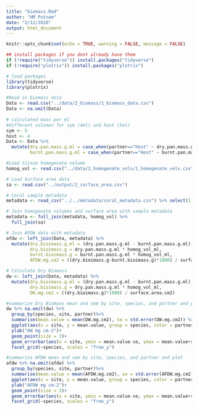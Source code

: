 ```yaml
---
title: "biomass.Rmd"
author: "HM Putnam"
date: "2/12/2020"
output: html_document
---
```


```r
knitr::opts_chunk$set(echo = TRUE, warning = FALSE, message = FALSE)

## install packages if you dont already have them
if (!require("tidyverse")) install.packages("tidyverse")
if (!require("plotrix")) install.packages("plotrix")

# load packages
library(tidyverse)
library(plotrix)

```

```r
#Read in biomass data
Data <- read.csv("../data/2_biomass/1_biomass_data.csv")
Data <- na.omit(Data)
  
# calculated mass per ml
#different volumes for sym (4ml) and host (5ml)
sym <- 5
host <- 4
Data <- Data %>%
  mutate(dry.pan.mass.g.ml = case_when(partner=="Host" ~ dry.pan.mass.g/sym, partner=="Sym" ~dry.pan.mass.g/host),
         burnt.pan.mass.g.ml = case_when(partner=="Host" ~ burnt.pan.mass.g/sym, partner=="Sym" ~burnt.pan.mass.g/host))

#Load tissue homogenate volume
homog_vol <- read.csv("../data/2_homogenate_vols/1_homogenate_vols.csv", header=TRUE)

# Load Surface area data
sa <- read.csv("../output/2_surface_area.csv")

# Coral sample metadata
metadata <- read_csv("../../metadata/coral_metadata.csv") %>% select(1:3)

# Join homogenate volumes and surface area with sample metadata
metadata <- full_join(metadata, homog_vol) %>%
  full_join(sa)

# Join AFDW data with metadata
afdw <- left_join(Data, metadata) %>%
  mutate(dry.bioimass.g.ml = (dry.pan.mass.g.ml - burnt.pan.mass.g.ml),
         dry.bioimass.g = dry.pan.mass.g.ml * homog_vol_ml,
         burnt.bioimass.g = burnt.pan.mass.g.ml * homog_vol_ml,
         AFDW.mg.cm2 = ((dry.bioimass.g-burnt.bioimass.g)*1000) / surface.area.cm2)

# Calculate Dry Biomass
dw <- left_join(Data, metadata) %>%
  mutate(dry.bioimass.g.ml = (dry.pan.mass.g.ml - burnt.pan.mass.g.ml),
         dry.bioimass.g = dry.pan.mass.g.ml * homog_vol_ml,
         DW.mg.cm2 = ((dry.bioimass.g)*1000) / surface.area.cm2)

```

```r
#summarize Dry Biomass mean and sem by site, species, and partner and plot
dw %>% na.omit(dw) %>%
  group_by(species, site, partner)%>%
  summarise(mean.value = mean(DW.mg.cm2), se = std.error(DW.mg.cm2)) %>%
  ggplot(aes(x = site, y = mean.value, group = species, color = partner))+
  ylab("DW mg cm-2")+
  geom_point(size = 3)+
  geom_errorbar(aes(x = site, ymin = mean.value-se, ymax = mean.value+se), width = 0.5)+
  facet_grid(~species, scales = "free_y")


```

```r
#summarize AFDW mean and sem by site, species, and partner and plot
afdw %>% na.omit(afdw) %>%
  group_by(species, site, partner)%>%
  summarise(mean.value = mean(AFDW.mg.cm2), se = std.error(AFDW.mg.cm2)) %>%
  ggplot(aes(x = site, y = mean.value, group = species, color = partner))+
  ylab("AFDW mg cm-2")+
  geom_point(size = 3)+
  geom_errorbar(aes(x = site, ymin = mean.value-se, ymax = mean.value+se), width = 0.5)+
  facet_grid(~species, scales = "free_y")


```